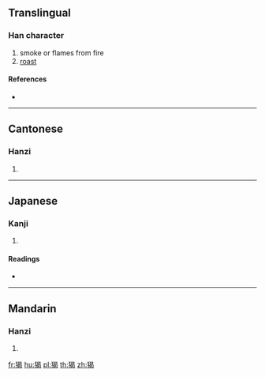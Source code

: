 {{character info/new}}
==Translingual==

===Han character===
{{Han char|rn=94|rad=犬|as=09|sn=12|four=46227|canj=KHAPV|ids=⿰犭曷}}

# smoke or flames from fire
# [[roast]]

====References====
* {{Han ref|kx=0715.140|dkj=20550|dj=1127.100|hdz=21357.020|uh=7332|ud=29490|bh=DA74|bd=55924}}

----

==Cantonese==

===Hanzi===
{{yue-hanzi|jyut=|y=hot3}}

# {{defn|lang=yue|sort=犬09}}

----

==Japanese==

===Kanji===
{{ja-kanji|grade=|rs=犬09}}

# {{defn|lang=ja|sort=犬09}}

====Readings====
* {{ja-readings|on=[[かつ]] (katsu), [[かち]] (kachi), [[りょう]] (ryō)|kun=[[おおかみ]] (ookami)|nanori=}}

----

==Mandarin==

===Hanzi===
{{cmn-hanzi|pin=[[xiē]] ([[xie1]])|wg=hsieh<sup>1</sup>}}

# {{defn|lang=cmn|sort=犬09}}

[[fr:猲]]
[[hu:猲]]
[[pl:猲]]
[[th:猲]]
[[zh:猲]]
